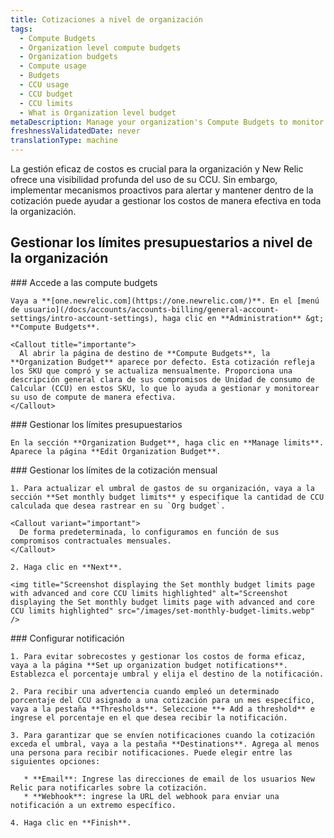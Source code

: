 ```yaml
---
title: Cotizaciones a nivel de organización
tags:
  - Compute Budgets
  - Organization level compute budgets
  - Organization budgets
  - Compute usage
  - Budgets
  - CCU usage
  - CCU budget
  - CCU limits
  - What is Organization level budget
metaDescription: Manage your organization's Compute Budgets to monitor and alert on Compute Consumption Unit (CCU) usage.
freshnessValidatedDate: never
translationType: machine
---
```


La gestión eficaz de costos es crucial para la organización y New Relic ofrece una visibilidad profunda del uso de su CCU. Sin embargo, implementar mecanismos proactivos para alertar y mantener dentro de la cotización puede ayudar a gestionar los costos de manera efectiva en toda la organización.

## Gestionar los límites presupuestarios a nivel de la organización

<Steps>
  <Step>
    ### Accede a las compute budgets

    Vaya a **[one.newrelic.com](https://one.newrelic.com/)**. En el [menú de usuario](/docs/accounts/accounts-billing/general-account-settings/intro-account-settings), haga clic en **Administration** &gt; **Compute Budgets**.

    <Callout title="importante">
      Al abrir la página de destino de **Compute Budgets**, la **Organization Budget** aparece por defecto. Esta cotización refleja los SKU que compró y se actualiza mensualmente. Proporciona una descripción general clara de sus compromisos de Unidad de consumo de Calcular (CCU) en estos SKU, lo que lo ayuda a gestionar y monitorear su uso de compute de manera efectiva.
    </Callout>
  </Step>

  <Step>
    ### Gestionar los límites presupuestarios

    En la sección **Organization Budget**, haga clic en **Manage limits**. Aparece la página **Edit Organization Budget**.
  </Step>

  <Step>
    ### Gestionar los límites de la cotización mensual

    1. Para actualizar el umbral de gastos de su organización, vaya a la sección **Set monthly budget limits** y especifique la cantidad de CCU calculada que desea rastrear en su `Org budget`.

    <Callout variant="important">
      De forma predeterminada, lo configuramos en función de sus compromisos contractuales mensuales.
    </Callout>

    2. Haga clic en **Next**.

    <img title="Screenshot displaying the Set monthly budget limits page with advanced and core CCU limits highlighted" alt="Screenshot displaying the Set monthly budget limits page with advanced and core CCU limits highlighted" src="/images/set-monthly-budget-limits.webp" />
  </Step>

  <Step>
    ### Configurar notificación

    1. Para evitar sobrecostes y gestionar los costos de forma eficaz, vaya a la página **Set up organization budget notifications**. Establezca el porcentaje umbral y elija el destino de la notificación.

    2. Para recibir una advertencia cuando empleó un determinado porcentaje del CCU asignado a una cotización para un mes específico, vaya a la pestaña **Thresholds**. Seleccione **+ Add a threshold** e ingrese el porcentaje en el que desea recibir la notificación.

    3. Para garantizar que se envíen notificaciones cuando la cotización exceda el umbral, vaya a la pestaña **Destinations**. Agrega al menos una persona para recibir notificaciones. Puede elegir entre las siguientes opciones:

       * **Email**: Ingrese las direcciones de email de los usuarios New Relic para notificarles sobre la cotización.
       * **Webhook**: ingrese la URL del webhook para enviar una notificación a un extremo específico.

    4. Haga clic en **Finish**.
  </Step>
</Steps>